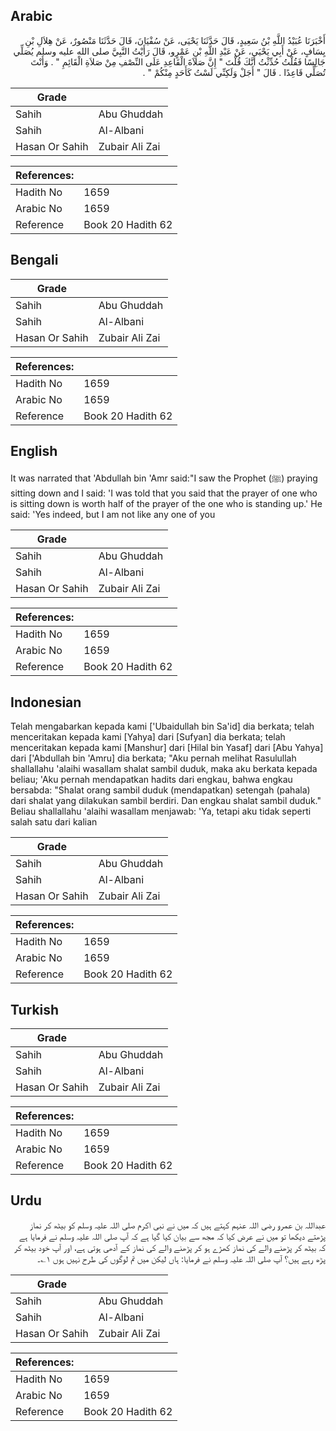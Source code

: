 ## Arabic


<div dir="rtl" lang="ar" style={{fontSize:'larger',backgroundColor:'#f8f9fa',padding:20}}>
أَخْبَرَنَا عُبَيْدُ اللَّهِ بْنُ سَعِيدٍ، قَالَ حَدَّثَنَا يَحْيَى، عَنْ سُفْيَانَ، قَالَ حَدَّثَنَا مَنْصُورٌ، عَنْ هِلاَلِ بْنِ يِسَافٍ، عَنْ أَبِي يَحْيَى، عَنْ عَبْدِ اللَّهِ بْنِ عَمْرٍو، قَالَ رَأَيْتُ النَّبِيَّ صلى الله عليه وسلم يُصَلِّي جَالِسًا فَقُلْتُ حُدِّثْتُ أَنَّكَ قُلْتَ ‏"‏ إِنَّ صَلاَةَ الْقَاعِدِ عَلَى النِّصْفِ مِنْ صَلاَةِ الْقَائِمِ ‏"‏ ‏.‏ وَأَنْتَ تُصَلِّي قَاعِدًا ‏.‏ قَالَ ‏"‏ أَجَلْ وَلَكِنِّي لَسْتُ كَأَحَدٍ مِنْكُمْ ‏"‏ ‏.‏
</div>
<div style={{backgroundColor:'#f8f9fa',padding:20, marginBottom: 10}}><table> <thead> <tr> <th>Grade</th> <th></th> </tr> </thead> <tbody> <tr><td>Sahih</td><td>Abu Ghuddah</td></tr><tr><td>Sahih</td><td>Al-Albani</td></tr><tr><td>Hasan Or Sahih</td><td>Zubair Ali Zai</td></tr></tbody></table><table> <thead> <tr> <th>References:</th> <th></th> </tr> </thead> <tbody><tr><td>Hadith No</td><td>1659</td></tr><tr><td>Arabic No</td><td>1659</td></tr><tr><td>Reference</td><td>Book 20 Hadith 62</td></tr></tbody></table></div>

## Bengali


<div dir="ltr" lang="bn" style={{fontSize:'larger',backgroundColor:'#f8f9fa',padding:20}}>

</div>
<div style={{backgroundColor:'#f8f9fa',padding:20, marginBottom: 10}}><table> <thead> <tr> <th>Grade</th> <th></th> </tr> </thead> <tbody> <tr><td>Sahih</td><td>Abu Ghuddah</td></tr><tr><td>Sahih</td><td>Al-Albani</td></tr><tr><td>Hasan Or Sahih</td><td>Zubair Ali Zai</td></tr></tbody></table><table> <thead> <tr> <th>References:</th> <th></th> </tr> </thead> <tbody><tr><td>Hadith No</td><td>1659</td></tr><tr><td>Arabic No</td><td>1659</td></tr><tr><td>Reference</td><td>Book 20 Hadith 62</td></tr></tbody></table></div>

## English


<div dir="ltr" lang="en" style={{fontSize:'larger',backgroundColor:'#f8f9fa',padding:20}}>
It was narrated that 'Abdullah bin 'Amr said:"I saw the Prophet (ﷺ) praying sitting down and I said: 'I was told that you said that the prayer of one who is sitting down is worth half of the prayer of the one who is standing up.' He said: 'Yes indeed, but I am not like any one of you
</div>
<div style={{backgroundColor:'#f8f9fa',padding:20, marginBottom: 10}}><table> <thead> <tr> <th>Grade</th> <th></th> </tr> </thead> <tbody> <tr><td>Sahih</td><td>Abu Ghuddah</td></tr><tr><td>Sahih</td><td>Al-Albani</td></tr><tr><td>Hasan Or Sahih</td><td>Zubair Ali Zai</td></tr></tbody></table><table> <thead> <tr> <th>References:</th> <th></th> </tr> </thead> <tbody><tr><td>Hadith No</td><td>1659</td></tr><tr><td>Arabic No</td><td>1659</td></tr><tr><td>Reference</td><td>Book 20 Hadith 62</td></tr></tbody></table></div>

## Indonesian


<div dir="ltr" lang="id" style={{fontSize:'larger',backgroundColor:'#f8f9fa',padding:20}}>
Telah mengabarkan kepada kami ['Ubaidullah bin Sa'id] dia berkata; telah menceritakan kepada kami [Yahya] dari [Sufyan] dia berkata; telah menceritakan kepada kami [Manshur] dari [Hilal bin Yasaf] dari [Abu Yahya] dari ['Abdullah bin 'Amru] dia berkata; "Aku pernah melihat Rasulullah shallallahu 'alaihi wasallam shalat sambil duduk, maka aku berkata kepada beliau; 'Aku pernah mendapatkan hadits dari engkau, bahwa engkau bersabda: "Shalat orang sambil duduk (mendapatkan) setengah (pahala) dari shalat yang dilakukan sambil berdiri. Dan engkau shalat sambil duduk." Beliau shallallahu 'alaihi wasallam menjawab: 'Ya, tetapi aku tidak seperti salah satu dari kalian
</div>
<div style={{backgroundColor:'#f8f9fa',padding:20, marginBottom: 10}}><table> <thead> <tr> <th>Grade</th> <th></th> </tr> </thead> <tbody> <tr><td>Sahih</td><td>Abu Ghuddah</td></tr><tr><td>Sahih</td><td>Al-Albani</td></tr><tr><td>Hasan Or Sahih</td><td>Zubair Ali Zai</td></tr></tbody></table><table> <thead> <tr> <th>References:</th> <th></th> </tr> </thead> <tbody><tr><td>Hadith No</td><td>1659</td></tr><tr><td>Arabic No</td><td>1659</td></tr><tr><td>Reference</td><td>Book 20 Hadith 62</td></tr></tbody></table></div>

## Turkish


<div dir="ltr" lang="tr" style={{fontSize:'larger',backgroundColor:'#f8f9fa',padding:20}}>

</div>
<div style={{backgroundColor:'#f8f9fa',padding:20, marginBottom: 10}}><table> <thead> <tr> <th>Grade</th> <th></th> </tr> </thead> <tbody> <tr><td>Sahih</td><td>Abu Ghuddah</td></tr><tr><td>Sahih</td><td>Al-Albani</td></tr><tr><td>Hasan Or Sahih</td><td>Zubair Ali Zai</td></tr></tbody></table><table> <thead> <tr> <th>References:</th> <th></th> </tr> </thead> <tbody><tr><td>Hadith No</td><td>1659</td></tr><tr><td>Arabic No</td><td>1659</td></tr><tr><td>Reference</td><td>Book 20 Hadith 62</td></tr></tbody></table></div>

## Urdu


<div dir="rtl" lang="ur" style={{fontSize:'larger',backgroundColor:'#f8f9fa',padding:20}}>
عبداللہ بن عمرو رضی اللہ عنہم کہتے ہیں کہ میں نے نبی اکرم صلی اللہ علیہ وسلم کو بیٹھ کر نماز پڑھتے دیکھا تو میں نے عرض کیا کہ مجھ سے بیان کیا گیا ہے کہ آپ صلی اللہ علیہ وسلم نے فرمایا ہے کہ بیٹھ کر پڑھنے والے کی نماز کھڑے ہو کر پڑھنے والے کی نماز کے آدھی ہوتی ہے، اور آپ خود بیٹھ کر پڑھ رہے ہیں؟ آپ صلی اللہ علیہ وسلم نے فرمایا: ہاں لیکن میں تم لوگوں کی طرح نہیں ہوں ۱؎۔
</div>
<div style={{backgroundColor:'#f8f9fa',padding:20, marginBottom: 10}}><table> <thead> <tr> <th>Grade</th> <th></th> </tr> </thead> <tbody> <tr><td>Sahih</td><td>Abu Ghuddah</td></tr><tr><td>Sahih</td><td>Al-Albani</td></tr><tr><td>Hasan Or Sahih</td><td>Zubair Ali Zai</td></tr></tbody></table><table> <thead> <tr> <th>References:</th> <th></th> </tr> </thead> <tbody><tr><td>Hadith No</td><td>1659</td></tr><tr><td>Arabic No</td><td>1659</td></tr><tr><td>Reference</td><td>Book 20 Hadith 62</td></tr></tbody></table></div>
